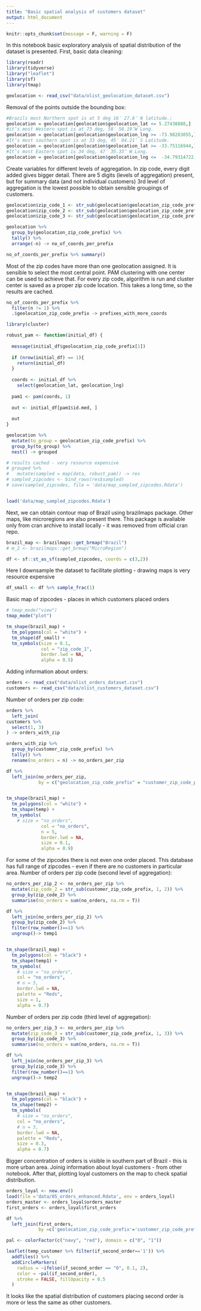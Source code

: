 ---
title: "Basic spatial analysis of customers dataset"
output: html_document
---


```{r setup, include=FALSE}
knitr::opts_chunk$set(message = F, warning = F)
```


In this notebook basic exploratory analysis of spatial distribution of the dataset is presented. First, basic data cleaning:

```{r }
library(readr)
library(tidyverse)
library("leaflet")
library(sf)
library(tmap)

geolocation <- read_csv("data/olist_geolocation_dataset.csv")
```

Removal of the points outside the bounding box:

```{r }
#Brazils most Northern spot is at 5 deg 16′ 27.8″ N latitude.;
geolocation = geolocation[geolocation$geolocation_lat <= 5.27438888,]
#it’s most Western spot is at 73 deg, 58′ 58.19″W Long.
geolocation = geolocation[geolocation$geolocation_lng >= -73.98283055,]
#It’s most southern spot is at 33 deg, 45′ 04.21″ S Latitude.
geolocation = geolocation[geolocation$geolocation_lat >= -33.75116944,]
#It’s most Eastern spot is 34 deg, 47′ 35.33″ W Long.
geolocation = geolocation[geolocation$geolocation_lng <=  -34.79314722,]
```

Create variables for different levels of aggregation. In zip code, every digit added gives bigger detail. There are 5 digits (levels of aggregation) present, but for summary data (and not individual customers) 3rd level of aggregation is the lowest possible to obtain sensible groupings of customers.

```{r }
geolocation$zip_code_1 <- str_sub(geolocation$geolocation_zip_code_prefix, 1, 1)
geolocation$zip_code_2 <- str_sub(geolocation$geolocation_zip_code_prefix, 1, 2)
geolocation$zip_code_3 <- str_sub(geolocation$geolocation_zip_code_prefix, 1, 3)

geolocation %>%
  group_by(geolocation_zip_code_prefix) %>%
  tally() %>%
  arrange(-n) -> no_of_coords_per_prefix

no_of_coords_per_prefix %>% summary()
```

Most of the zip codes have more than one geolocation assigned. It is sensible to select the most central point. PAM clustering with one center can be used to achieve that. For every zip code, algorithm is run and cluster center is saved as a proper zip code location. This takes a long time, so the results are cached.

```{r }
no_of_coords_per_prefix %>% 
  filter(n != 1) %>%
  .$geolocation_zip_code_prefix -> prefixes_with_more_coords

library(cluster)

robust_pam <- function(initial_df) {
  
  message(initial_df$geolocation_zip_code_prefix[1])
  
  if (nrow(initial_df) == 1){
    return(initial_df)
  }
  
  coords <- initial_df %>%
    select(geolocation_lat, geolocation_lng)
  
  pam1 <- pam(coords, 1)
  
  out <- initial_df[pam1$id.med, ]
  
  out
}

geolocation %>%
  mutate(to_group = geolocation_zip_code_prefix) %>%
  group_by(to_group) %>%
  nest() -> grouped

# results cached - very resource expensive
# grouped %>%
#   mutate(sampled = map(data, robust_pam)) -> res
# sampled_zipcodes <- bind_rows(res$sampled)
# save(sampled_zipcodes, file = 'data/map_sampled_zipcodes.Rdata')


load('data/map_sampled_zipcodes.Rdata')
```


Next, we can obtain contour map of Brazil using brazilmaps package. Other maps, like microregions are also present there. This package is avaliable only from cran archive to install locally - it was removed from official cran repo.

```{r }
brazil_map <- brazilmaps::get_brmap("Brazil")
# m_2 <- brazilmaps::get_brmap("MicroRegion")

df <- sf::st_as_sf(sampled_zipcodes, coords = c(3,2))
```



Here I downsample the dataset to facilitate plotting - drawing maps is very resource expensive

```{r }
df_small <- df %>% sample_frac(1)
```

Basic map of zipcodes - places in which customers placed orders 

```{r }
# tmap_mode("view")
tmap_mode("plot")

tm_shape(brazil_map) +
  tm_polygons(col = "white") +
  tm_shape(df_small) +
  tm_symbols(size = 0.1, 
             col = "zip_code_1",
             border.lwd = NA,
             alpha = 0.5)
```

Adding information about orders:

```{r }
orders <- read_csv("data/olist_orders_dataset.csv")
customers <- read_csv("data/olist_customers_dataset.csv")
```

Number of orders per zip code:

```{r }
orders %>%
  left_join(
customers %>% 
  select(1, 3)
) -> orders_with_zip

orders_with_zip %>%
  group_by(customer_zip_code_prefix) %>%
  tally() %>%
  rename(no_orders = n) -> no_orders_per_zip

df %>%
  left_join(no_orders_per_zip, 
            by = c("geolocation_zip_code_prefix" = "customer_zip_code_prefix")) -> temp


tm_shape(brazil_map) +
  tm_polygons(col = "white") +
  tm_shape(temp) +
  tm_symbols(
    # size = "no_orders", 
             col = "no_orders",
             n = 5,
             border.lwd = NA,
             size = 0.1,
             alpha = 0.9)
```

For some of the zipcodes there is not even one order placed. 
This database has full range of zipcodes 
- even if there are no customers in particular area.
Number of orders per zip code (second level of aggregation):

```{r }
no_orders_per_zip_2 <- no_orders_per_zip %>%
  mutate(zip_code_2 = str_sub(customer_zip_code_prefix, 1, 2)) %>%
  group_by(zip_code_2) %>%
  summarise(no_orders = sum(no_orders, na.rm = T))

df %>%
  left_join(no_orders_per_zip_2) %>%
  group_by(zip_code_2) %>%
  filter(row_number()==1) %>%
  ungroup()-> temp1


tm_shape(brazil_map) +
  tm_polygons(col = "black") +
  tm_shape(temp1) +
  tm_symbols(
    # size = "no_orders", 
    col = "no_orders",
    # n = 5,
    border.lwd = NA,
    palette = "Reds",
    size = 1,
    alpha = 0.7)
```

Number of orders per zip code (third level of aggregation):

```{r }
no_orders_per_zip_3 <- no_orders_per_zip %>%
  mutate(zip_code_3 = str_sub(customer_zip_code_prefix, 1, 3)) %>%
  group_by(zip_code_3) %>%
  summarise(no_orders = sum(no_orders, na.rm = T))

df %>%
  left_join(no_orders_per_zip_3) %>%
  group_by(zip_code_3) %>%
  filter(row_number()==1) %>%
  ungroup()-> temp2


tm_shape(brazil_map) +
  tm_polygons(col = "black") +
  tm_shape(temp2) +
  tm_symbols(
    # size = "no_orders", 
    col = "no_orders",
    # n = 5,
    border.lwd = NA,
    palette = "Reds",
    size = 0.3,
    alpha = 0.7)
```

Bigger concentration of orders is visible in southern part of 
Brazil - this is more urban area. 
Joinig information about loyal customers - from other notebook. After that, plotting loyal customers on the map to check spatial distribution.

```{r }
orders_loyal <- new.env()
load(file ='data/05_orders_enhanced.Rdata', env = orders_loyal)
orders_master <- orders_loyal$orders_master
first_orders <- orders_loyal$first_orders

df %>%
  left_join(first_orders, 
            by =c('geolocation_zip_code_prefix'='customer_zip_code_prefix')) -> temp_customer

pal <- colorFactor(c("navy", "red"), domain = c("0", "1"))

leaflet(temp_customer %>% filter(if_second_order=='1')) %>% 
  addTiles() %>%
  addCircleMarkers(
    radius = ~ifelse(if_second_order == "0", 0.1, 2),
    color = ~pal(if_second_order),
    stroke = FALSE, fillOpacity = 0.5
  )
```

It looks like the spatial distribution of customers placing second order 
is more or less the same as other customers.
